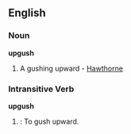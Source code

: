 ==English==

===Noun===
'''upgush'''

# A gushing upward - [[Hawthorne]]

===Intransitive Verb===
'''upgush'''

# {{obsolete}}: To gush upward.